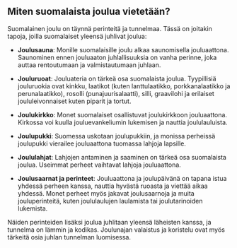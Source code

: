 ## Miten suomalaista joulua vietetään?

Suomalainen joulu on täynnä perinteitä ja tunnelmaa. Tässä on joitakin tapoja, joilla suomalaiset yleensä juhlivat joulua:

- **Joulusauna**: Monille suomalaisille joulu alkaa saunomisella jouluaattona. Saunominen ennen jouluaaton juhlallisuuksia on vanha perinne, joka auttaa rentoutumaan ja valmistautumaan juhlaan.
  
- **Jouluruoat**: Jouluateria on tärkeä osa suomalaista joulua. Tyypillisiä jouluruokia ovat kinkku, laatikot (kuten lanttulaatikko, porkkanalaatikko ja perunalaatikko), rosolli (punajuurisalaatti), silli, graavilohi ja erilaiset joululeivonnaiset kuten piparit ja tortut.

- **Joulukirkko**: Monet suomalaiset osallistuvat joulukirkkoon jouluaattona. Kirkossa voi kuulla jouluevankeliumin lukemisen ja nauttia joululauluista.

- **Joulupukki**: Suomessa uskotaan joulupukkiin, ja monissa perheissä joulupukki vierailee jouluaattona tuomassa lahjoja lapsille.

- **Joululahjat**: Lahjojen antaminen ja saaminen on tärkeä osa suomalaista joulua. Useimmat perheet vaihtavat lahjoja jouluaattona.

- **Joulusaarnat ja perinteet**: Jouluaattona ja joulupäivänä on tapana istua yhdessä perheen kanssa, nauttia hyvästä ruoasta ja viettää aikaa yhdessä. Monet perheet myös jakavat joulusaarnoja ja muita jouluperinteitä, kuten joululaulujen laulamista tai joulutarinoiden lukemista.

Näiden perinteiden lisäksi joulua juhlitaan yleensä läheisten kanssa, ja tunnelma on lämmin ja kodikas. Joulunajan valaistus ja koristelu ovat myös tärkeitä osia juhlan tunnelman luomisessa.

